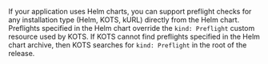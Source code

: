 If your application uses Helm charts, you can support preflight checks for any installation type (Helm, KOTS, kURL) directly from the Helm chart. Preflights specified in the Helm chart override the `kind: Preflight` custom resource used by KOTS. If KOTS cannot find preflights specified in the Helm chart archive, then KOTS searches for `kind: Preflight` in the root of the release.